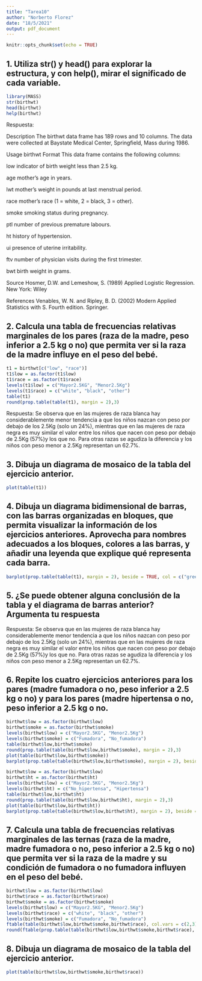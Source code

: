 ```yaml
---
title: "Tarea10"
author: "Norberto Florez"
date: "18/5/2021"
output: pdf_document
---
```


```r
knitr::opts_chunk$set(echo = TRUE)
```

## 1. Utiliza str() y head() para explorar la estructura, y con help(), mirar el significado de cada variable.

```r
library(MASS)
str(birthwt)
head(birthwt)
help(birthwt)
```

Respuesta:

Description
The birthwt data frame has 189 rows and 10 columns. The data were collected at Baystate Medical Center, Springfield, Mass during 1986.

Usage
birthwt
Format
This data frame contains the following columns:

low
indicator of birth weight less than 2.5 kg.

age
mother's age in years.

lwt
mother's weight in pounds at last menstrual period.

race
mother's race (1 = white, 2 = black, 3 = other).

smoke
smoking status during pregnancy.

ptl
number of previous premature labours.

ht
history of hypertension.

ui
presence of uterine irritability.

ftv
number of physician visits during the first trimester.

bwt
birth weight in grams.

Source
Hosmer, D.W. and Lemeshow, S. (1989) Applied Logistic Regression. New York: Wiley

References
Venables, W. N. and Ripley, B. D. (2002) Modern Applied Statistics with S. Fourth edition. Springer.

## 2. Calcula una tabla de frecuencias relativas marginales de los pares (raza de la madre, peso inferior a 2.5 kg o no) que permita ver si la raza de la madre influye en el peso del bebé.

```r
t1 = birthwt[c("low", "race")]
t1$low = as.factor(t1$low)
t1$race = as.factor(t1$race)
levels(t1$low) = c("Mayor2.5KG", "Menor2.5Kg")
levels(t1$race) = c("white", "black", "other")
table(t1)
round(prop.table(table(t1), margin = 2),3)
```
Respuesta:
Se observa que en las mujeres de raza blanca hay considerablemente menor tendencia a que los niños nazcan con peso por debajo de los 2.5Kg (solo un 24%), mientras que en las mujeres de raza negra es muy similar el valor entre los niños que nacen con peso por debajo de 2.5Kg (57%)y los que no. Para otras razas se agudiza la diferencia y los niños con peso menor a 2.5Kg representan un 62.7%.

## 3. Dibuja un diagrama de mosaico de la tabla del ejercicio anterior.

```r
plot(table(t1))

```

## 4. Dibuja un diagrama bidimensional de barras, con las barras organizadas en bloques, que permita visualizar la información de los ejercicios anteriores. Aprovecha para nombres adecuados a los bloques, colores a las barras, y añadir una leyenda que explique qué representa cada barra.

```r
barplot(prop.table(table(t1), margin = 2), beside = TRUE, col = c("green", "red"), main = "Desnutrición en niños recien nacidos \n dependiendo de la raza de la madre", ylim = c(0, 1), legend.text = TRUE)
```

## 5. ¿Se puede obtener alguna conclusión de la tabla y el diagrama de barras anterior? Argumenta tu respuesta

Respuesta:
Se observa que en las mujeres de raza blanca hay considerablemente menor tendencia a que los niños nazcan con peso por debajo de los 2.5Kg (solo un 24%), mientras que en las mujeres de raza negra es muy similar el valor entre los niños que nacen con peso por debajo de 2.5Kg (57%)y los que no. Para otras razas se agudiza la diferencia y los niños con peso menor a 2.5Kg representan un 62.7%.

## 6. Repite los cuatro ejercicios anteriores para los pares (madre fumadora o no, peso inferior a 2.5 kg o no) y para los pares (madre hipertensa o no, peso inferior a 2.5 kg o no.

```r
birthwt$low = as.factor(birthwt$low)
birthwt$smoke = as.factor(birthwt$smoke)
levels(birthwt$low) = c("Mayor2.5KG", "Menor2.5Kg")
levels(birthwt$smoke) = c("Fumadora", "No_fumadora")
table(birthwt$low,birthwt$smoke)
round(prop.table(table(birthwt$low,birthwt$smoke), margin = 2),3)
plot(table(birthwt$low,birthwt$smoke))
barplot(prop.table(table(birthwt$low,birthwt$smoke), margin = 2), beside = TRUE, col = c("white", "blue"), main = "Desnutrición en niños recien nacidos \n dependiendo si la madre fuma o no", ylim = c(0, 1), legend.text = TRUE)
```

```r
birthwt$low = as.factor(birthwt$low)
birthwt$ht = as.factor(birthwt$ht)
levels(birthwt$low) = c("Mayor2.5KG", "Menor2.5Kg")
levels(birthwt$ht) = c("No_hipertensa", "Hipertensa")
table(birthwt$low,birthwt$ht)
round(prop.table(table(birthwt$low,birthwt$ht), margin = 2),3)
plot(table(birthwt$low,birthwt$ht))
barplot(prop.table(table(birthwt$low,birthwt$ht), margin = 2), beside = TRUE, col = c("orange", "green"), main = "Desnutrición en niños recien nacidos \n dependiendo si la madre es hipertensa", ylim = c(0, 1), legend.text = TRUE)
```

## 7. Calcula una tabla de frecuencias relativas marginales de las ternas (raza de la madre, madre fumadora o no, peso inferior a 2.5 kg o no) que permita ver si la raza de la madre y su condición de fumadora o no fumadora influyen en el peso del bebé.

```r
birthwt$low = as.factor(birthwt$low)
birthwt$race = as.factor(birthwt$race)
birthwt$smoke = as.factor(birthwt$smoke)
levels(birthwt$low) = c("Mayor2.5KG", "Menor2.5Kg")
levels(birthwt$race) = c("white", "black", "other")
levels(birthwt$smoke) = c("Fumadora", "No_fumadora")
ftable(table(birthwt$low,birthwt$smoke,birthwt$race), col.vars = c(2,3))
round(ftable(prop.table(table(birthwt$low,birthwt$smoke,birthwt$race), margin = c(2,3)), col.vars = c(2,3)),3)

```

## 8. Dibuja un diagrama de mosaico de la tabla del ejercicio anterior.

```r
plot(table(birthwt$low,birthwt$smoke,birthwt$race))
```




